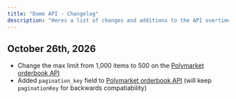 ```yaml
---
title: "Dome API - Changelog"
description: "Heres a list of changes and additions to the API overtime to track new features and upgrades"
---
```


## October 26th, 2026
- Change the max limit from 1,000 items to 500 on the [Polymarket orderbook API](https://docs.domeapi.io/api-reference/endpoint/get-orderbook-history)
- Added `pagination_key` field to [Polymarket orderbook API](https://docs.domeapi.io/api-reference/endpoint/get-orderbook-history) (will keep `paginationKey` for backwards compatiability)